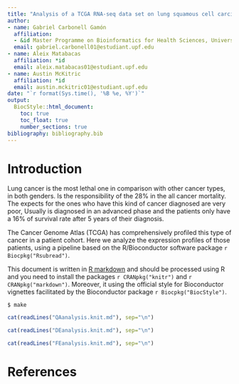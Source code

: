 ```yaml
---
title: "Analysis of a TCGA RNA-seq data set on lung squamous cell carcinoma"
author:
- name: Gabriel Carbonell Gamón
  affiliation:
  - &id Master Programme on Bioinformatics for Health Sciences, Universitat Pompeu Fabra, Barcelona, Spain
  email: gabriel.carbonell01@estudiant.upf.edu
- name: Aleix Matabacas
  affiliation: *id
  email: aleix.matabacas01@estudiant.upf.edu
- name: Austin McKitric
  affiliation: *id
  email: austin.mckitric01@estudiant.upf.edu
date: "`r format(Sys.time(), '%B %e, %Y')`"
output: 
  BiocStyle::html_document:
    toc: true
    toc_float: true
    number_sections: true
bibliography: bibliography.bib
---
```


# Introduction

Lung cancer is the most lethal one in comparison with other cancer types, in both genders. Is the responsibility of the 28\% in the all cancer mortality. The expects for the ones who have this kind of cancer diagnosed are very poor, Usually is diagnosed in an advanced phase and the patients only have a 16\% of survival rate after 5 years of their diagnosis.

The Cancer Genome Atlas (TCGA) has comprehensively profiled this type of cancer in a patient cohort. Here we analyze the expression profiles of those
patients, using a pipeline based on the R/Bioconductor software package `r Biocpkg("Rsubread")`.

This document is written in [R markdown](https://rmarkdown.rstudio.com) and
should be processed using R and you need to install the packages
`r CRANpkg("knitr")` and `r CRANpkg("markdown")`. Moreover, it using the official style for Bioconductor vignettes facilitated by the Bioconductor package `r Biocpkg("BiocStyle")`. 

   ```
   $ make
   ```
```r
cat(readLines("QAanalysis.knit.md"), sep="\n")
```

```r
cat(readLines("DEanalysis.knit.md"), sep="\n")
```

```r
cat(readLines("FEanalysis.knit.md"), sep="\n")
```

# References
